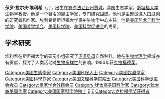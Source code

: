 {{multiple issues|
{{blpunsourced|time=2013-10-15T06:15:13+00:00}}
{{copyedit|time=2013-10-15T06:15:13+00:00}}
{{expand|time=2013-10-15T06:15:13+00:00}}
}}
{{Infobox scientist
| image = Paul Ehrlich - 1974.jpg
| caption = 1974年的埃利希
| birth_date  = {{birth date and age|1932|05|29}}
| birth_place = {{USA}}[[賓夕法尼亞州|賓夕法尼亞州]][[費城|費城]]
| death_date  = <!-- {{death date and age|YYYY|MM|DD|1932|05|29}} -->
| death_place =
| residence = {{USA}}[[加利福尼亞州|加利福尼亞州]][[斯坦福_(加利福尼亚州)|-{zh-cn:斯坦福; zh-tw:史丹福}-]]
| education = [[賓夕法尼亞大學|賓夕法尼亞大學]]{{small|（[[文學學士|AB]]）}}<br>[[堪薩斯大學|堪薩斯大學]]{{small|（MA、PhD）}}
| known_for = 《{{le|人口炸彈|The Population Bomb}}》
| spouse = {{marriage|{{le|安妮·H·埃里希|Anne H. Ehrlich}}|1954年12月}}
| children = 1名
| prizes = [[克拉福德獎|克拉福德獎]]（1990年）<br>{{le|海因茨獎|Heinz Awards}}（1995年；與安妮·埃里希）<br>[[泰勒環境成就獎|泰勒環境成就獎]]（1998年）<br>[[皇家學會院士|皇家學會院士]]（2012年）<ref name="frs">[http://royalsociety.org/people/paul-ehrlich/ Professor Paul R. Ehrlich ForMemRS] {{Wayback|url=http://royalsociety.org/people/paul-ehrlich/ |date=20140113195554 }}, The Royal Society, retrieved September 26, 2012.</ref>
| field = [[昆蟲學|昆蟲學]]、{{le|人口研究|Population study}}
| work_institutions = [[史丹佛大學|史丹佛大學]]
| doctoral_students =
| thesis_title = ''The Morphology, Phylogeny and Higher Classification of the Butterflies (Lepidoptera: Papilionoidea)''
| thesis_url = http://hdl.handle.net/1808/7853
| thesis_year = 1957年
| doctoral_advisor = [[查尔斯·D·米切纳|查尔斯·D·米切纳]]
}}
'''保罗·拉尔夫·埃利希'''（{{lang-en|Paul Ralph Ehrlich}}，{{bd|1932年|5月29日}}），出生在[[宾夕法尼亚州|宾夕法尼亚州]][[费城|费城]]，美国生态学家，[[斯坦福大学|斯坦福大学]]生物学教授。他是一个著名的昆虫学家，专门研究[[蝴蝶|蝴蝶]]。他也是主题区域人口过剩的研究者和作家。埃利希是斯坦福大学保护生物学中心主任。他是[[美国艺术与科学学院|美国艺术与科学学院]]、[[美国哲学学会|美国哲学学会]]、[[美国科学院|美国科学院]]、[[美国科学促进会|美国科学促进会]]的成员。

== 学术研究 ==
埃利希在斯坦福大学的研究小组研究了[[沼泽贝母|沼泽贝母]]自然种群。他在[[生物地理学|生物地理学]]领域亦有贡献，探讨了人类活动对[[生物多样性|生物多样性]]的影响。1990年获[[克拉福德奖|克拉福德奖]]。

{{克拉福德奖获得者}}

{{Authority control}}
{{DEFAULTSORT:Ehrlich, Paul Ralph}}
[[Category:美國生態學家|Category:美國生態學家]]
[[Category:美国环保人士|Category:美国环保人士]]
[[Category:美國昆蟲學家|Category:美國昆蟲學家]]
[[Category:美國科學作家|Category:美國科學作家]]
[[Category:美国文理科学院院士|Category:美国文理科学院院士]]
[[Category:美国科学促进会会员|Category:美国科学促进会会员]]
[[Category:皇家学会外籍会员|Category:皇家学会外籍会员]]
[[Category:犹太裔美国科学家|Category:犹太裔美国科学家]]
[[Category:犹太裔美国作家|Category:犹太裔美国作家]]
[[Category:美国国家科学院院士|Category:美国国家科学院院士]]
[[Category:堪薩斯大學校友|E]]
[[Category:賓夕法尼亞大學校友|E]]
[[Category:克拉福德奖获得者|Category:克拉福德奖获得者]]